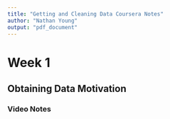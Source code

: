 ```yaml
---
title: "Getting and Cleaning Data Coursera Notes"
author: "Nathan Young"
output: "pdf_document"
---
```


# Week 1
## Obtaining Data Motivation
### Video Notes
